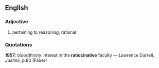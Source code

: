 ==English==
===Adjective===
#pertaining to reasoning; rational
===Quotations===
'''1957''': bloodthirsty interest in the '''ratiocinative''' faculty &mdash; Lawrence Durrell, ''Justine'', p.80 (Faber)